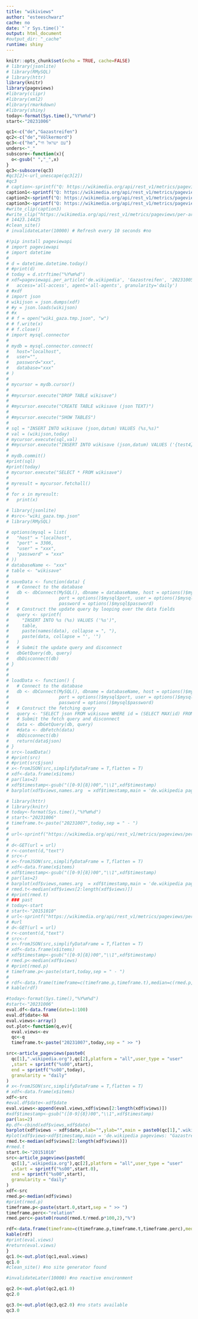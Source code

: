 ```yaml
---
title: "wikiviews"
author: "esteeschwarz"
cache: no
date: "`r Sys.time()`"
output: html_document
#output_dir: "_cache"
runtime: shiny
---
```


```r
knitr::opts_chunk$set(echo = TRUE, cache=FALSE)
# library(jsonlite)
# library(RMySQL)
# library(httr)
library(knitr)
library(pageviews)
#library(clipr)
#library(xml2)
#library(rmarkdown)
#library(shiny)
today<-format(Sys.time(),"%Y%m%d")
start<-"20231006"
```

```r
qc1<-c("de","Gazastreifen")
qc2<-c("de","Völkermord")
qc3<-c("he","עם ישראל חי")
unders<-"_"
subscore<-function(x){
  o<-gsub(" ","_",x)
}
qc3<-subscore(qc3)
#qc3[2]<-url_unescape(qc3[2])
#qc3
# caption<-sprintf("Q: https://wikimedia.org/api/rest_v1/metrics/pageviews/per-article/%s.wikipedia/all-access/user/Gazastreifen/daily/%s00/%s00",start,today)
caption1<-sprintf("Q: https://wikimedia.org/api/rest_v1/metrics/pageviews/per-article/%s.wikipedia.org/all-access/user/%s/daily/%s00/%s00",qc1[1],qc1[2],start,today)
caption2<-sprintf("Q: https://wikimedia.org/api/rest_v1/metrics/pageviews/per-article/%s.wikipedia.org/all-access/user/%s/daily/%s00/%s00",qc2[1],qc2[2],start,today)
caption3<-sprintf("Q: https://wikimedia.org/api/rest_v1/metrics/pageviews/per-article/%s.wikipedia.org/all-access/user/%s/daily/%s00/%s00",qc3[1],qc3[2],start,today)
#write_clip(caption3)
#write_clip("https://wikimedia.org/api/rest_v1/metrics/pageviews/per-article/he.wikipedia.org/all-access/user/עם_ישראל_חי/daily/2023100600/2023102100") # chg content cache prevent: todo!
# 14423.14425
#clean_site()
# invalidateLater(10000) # Refresh every 10 seconds #no
```


```python
#!pip install pageviewapi
# import pageviewapi
# import datetime
# 
# d = datetime.datetime.today()
# #print(d)
# today = d.strftime("%Y%m%d")
# xdf=pageviewapi.per_article('de.wikipedia', 'Gazastreifen', '20231005', today,
#   access='all-access', agent='all-agents', granularity='daily')
# #xdf
# import json
# wikijson = json.dumps(xdf)
# #y = json.loads(wikijson)
# #x
# # f = open("wiki_gaza.tmp.json", "w")
# # f.write(x)
# # f.close()
# import mysql.connector
# 
# mydb = mysql.connector.connect(
#   host="localhost",
#   user="",
#   password="xxx",
#   database="xxx"
# )
# 
# mycursor = mydb.cursor()
# 
# #mycursor.execute("DROP TABLE wikisave")
# 
# #mycursor.execute("CREATE TABLE wikisave (json TEXT)")
# 
# #mycursor.execute("SHOW TABLES")
# 
# sql = "INSERT INTO wikisave (json,datum) VALUES (%s,%s)"
# val = (wikijson,today)
# mycursor.execute(sql,val)
# #mycursor.execute("INSERT INTO wikisave (json,datum) VALUES ('{test4}', 'directR')") #wks
# 
# mydb.commit()
#print(sql)
#print(today)
# mycursor.execute("SELECT * FROM wikisave")
# 
# myresult = mycursor.fetchall()
# 
# for x in myresult:
#   print(x)
```

```r
# library(jsonlite)
# #src<-"wiki_gaza.tmp.json"
# library(RMySQL)

# options(mysql = list(
#   "host" = "localhost",
#   "port" = 3306,
#   "user" = "xxx",
#   "password" = "xxx"
# ))
# databaseName <- "xxx"
# table <- "wikisave"
# 
# saveData <- function(data) {
#   # Connect to the database
#   db <- dbConnect(MySQL(), dbname = databaseName, host = options()$mysql$host, 
#                   port = options()$mysql$port, user = options()$mysql$user, 
#                   password = options()$mysql$password)
#   # Construct the update query by looping over the data fields
#   query <- sprintf(
#     "INSERT INTO %s (%s) VALUES ('%s')",
#     table, 
#     paste(names(data), collapse = ", "),
#     paste(data, collapse = "', '")
#   )
#   # Submit the update query and disconnect
#   dbGetQuery(db, query)
#   dbDisconnect(db)
# }
# 
# 
# loadData <- function() {
#   # Connect to the database
#   db <- dbConnect(MySQL(), dbname = databaseName, host = options()$mysql$host, 
#                   port = options()$mysql$port, user = options()$mysql$user, 
#                   password = options()$mysql$password)
#   # Construct the fetching query
#   query <- "SELECT json FROM wikisave WHERE id = (SELECT MAX(id) FROM wikisave)"
#   # Submit the fetch query and disconnect
#   data <- dbGetQuery(db, query)
#   #data <- dbFetch(data)
#   dbDisconnect(db)
#   return(data$json)
# }
# src<-loadData()
# #print(src)
# #print(src$json)
# x<-fromJSON(src,simplifyDataFrame = T,flatten = T)
# xdf<-data.frame(x$items)
# par(las=2)
# xdf$timestamp<-gsub("([0-9]{8})00","\\1",xdf$timestamp)
# barplot(xdf$views,names.arg  = xdf$timestamp,main = 'de.wikipedia pageviews: "Gazastreifen"')
```

```r
# library(httr)
# library(knitr)
# today<-format(Sys.time(),"%Y%m%d")
# start<-"20231006"
# timeframe.t<-paste("20231007",today,sep = " - ")
# 
# url<-sprintf("https://wikimedia.org/api/rest_v1/metrics/pageviews/per-article/de.wikipedia/all-access/user/Gazastreifen/daily/%s00/%s00",start,today)
# 
# d<-GET(url = url)
# r<-content(d,"text")
# src<-r
# x<-fromJSON(src,simplifyDataFrame = T,flatten = T)
# xdf<-data.frame(x$items)
# xdf$timestamp<-gsub("([0-9]{8})00","\\1",xdf$timestamp)
# par(las=2)
# barplot(xdf$views,names.arg  = xdf$timestamp,main = 'de.wikipedia pageviews: "Gazastreifen"')
# rmed.t<-median(xdf$views[2:length(xdf$views)])
# #print(rmed.t)
# ### past
# today<-start
# start<-"20151010"
# url<-sprintf("https://wikimedia.org/api/rest_v1/metrics/pageviews/per-article/de.wikipedia/all-access/user/Gazastreifen/daily/%s00/%s00",start,today)
# #url
# d<-GET(url = url)
# r<-content(d,"text")
# src<-r
# x<-fromJSON(src,simplifyDataFrame = T,flatten = T)
# xdf<-data.frame(x$items)
# xdf$timestamp<-gsub("([0-9]{8})00","\\1",xdf$timestamp)
# rmed.p<-median(xdf$views)
# #print(rmed.p)
# timeframe.p<-paste(start,today,sep = " - ")
# 
# rdf<-data.frame(timeframe=c(timeframe.p,timeframe.t),median=c(rmed.p,rmed.t))
# kable(rdf)

```

```r
#today<-format(Sys.time(),"%Y%m%d")
#start<-"20231006"
eval.df<-data.frame(date=1:100)
eval.df$date<-NA
eval.views<-array()
out.plot<-function(q,ev){
  eval.views<-ev
  qc<-q
  timeframe.t<-paste("20231007",today,sep = " >> ")

src<-article_pageviews(paste0(
  qc[1],".wikipedia.org"),qc[2],platform = "all",user_type = "user"
  ,start = sprintf("%s00",start),
  end = sprintf("%s00",today),
  granularity = "daily"
)
# x<-fromJSON(src,simplifyDataFrame = T,flatten = T)
# xdf<-data.frame(x$items)
xdf<-src
#eval.df$date<-xdf$date
eval.views<-append(eval.views,xdf$views[2:length(xdf$views)])
#xdf$timestamp<-gsub("([0-9]{8})00","\\1",xdf$timestamp)
par(las=2)
#p.df<-cbind(xdf$views,xdf$date)
barplot(xdf$views ~ xdf$date,xlab="",ylab="",main = paste0(qc[1],".wikipedia pageviews: [",qc[2],"]"))
#plot(xdf$views~xdf$timestamp,main = 'de.wikipedia pageviews: "Gazastreifen"')
rmed.t<-median(xdf$views[2:length(xdf$views)])
#rmed.t
start.0<-"20151010"
src<-article_pageviews(paste0(
  qc[1],".wikipedia.org"),qc[2],platform = "all",user_type = "user"
  ,start = sprintf("%s00",start.0),
  end = sprintf("%s00",start),
  granularity = "daily"
)
xdf<-src
rmed.p<-median(xdf$views)
#print(rmed.p)
timeframe.p<-paste(start.0,start,sep = " >> ")
timeframe.perc<-"relation"
rmed.perc<-paste0(round(rmed.t/rmed.p*100,2),"%")

rdf<-data.frame(timeframe=c(timeframe.p,timeframe.t,timeframe.perc),median=c(rmed.p,rmed.t,rmed.perc))
kable(rdf)
#print(eval.views)
#return(eval.views)
}
qc1.0<-out.plot(qc1,eval.views)
qc1.0
#clean_site() #no site generator found

#invalidateLater(10000) #no reactive environment
```

```r
qc2.0<-out.plot(qc2,qc1.0)
qc2.0
```

```r
qc3.0<-out.plot(qc3,qc2.0) #no stats available
qc3.0
```
